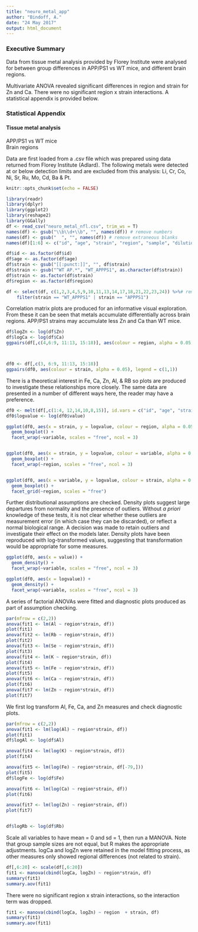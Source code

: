 ```yaml
---
title: "neuro_metal_app"
author: "Bindoff, A."
date: "24 May 2017"
output: html_document
---
```


### Executive Summary

Data from tissue metal analysis provided by Florey Institute were analysed for between group differences in APP/PS1 vs WT mice, and different brain regions.

Multivariate ANOVA revealed significant differences in region and strain for Zn and Ca. There were no significant region x strain interactions. A statistical appendix is provided below.

### Statistical Appendix

#### Tissue metal analysis

APP/PS1 vs WT mice  
Brain regions

Data are first loaded from a .csv file which was prepared using data returned from Florey Institute (Adlard). The following metals were detected at or below detection limits and are excluded from this analysis: Li, Cr,  Co, Ni, Sr, Ru,  Mo, Cd, Ba & Pt.


```r
knitr::opts_chunk$set(echo = FALSE)
```

```r
library(readr)
library(dplyr)
library(ggplot2)
library(reshape2)
library(GGally)
df <- read_csv("neuro_metal_nfl.csv", trim_ws = T)
names(df) <- gsub("\\b\\d+\\b", "", names(df)) # remove numbers
names(df) <- gsub("  ", "", names(df)) # remove extraneous blanks
names(df)[1:6] <- c("id", "age", "strain", "region", "sample", "dilution")

df$id <- as.factor(df$id)
df$age <- as.factor(df$age)
df$strain <- gsub("[[:punct:]]", "", df$strain)
df$strain <- gsub("^WT AP.*", "WT_APPPS1", as.character(df$strain))
df$strain <- as.factor(df$strain)
df$region <- as.factor(df$region)

df <- select(df, c(1,2,3,4,5,9,10,11,13,14,17,18,21,22,23,24)) %>%# remove metals at or below detection limit
    filter(strain == "WT_APPPS1" | strain == "APPPS1")

```

  
Correlation matrix plots are produced for an informative visual exploration. From these it can be seen that metals accumulate differentially across brain regions. APP/PS1 strains may accumulate less Zn and Ca than WT mice.  



```r
df$logZn <- log(df$Zn)
df$logCa <- log(df$Ca)
ggpairs(df[,c(4,6:9, 11:13, 15:18)], aes(colour = region, alpha = 0.05), legend = c(1,1))



df0 <- df[,c(3, 6:9, 11:13, 15:18)]
ggpairs(df0, aes(colour = strain, alpha = 0.05), legend = c(1,1))


```
  
  
There is a theoretical interest in Fe, Ca, Zn, Al, & RB so plots are produced to investigate these relationships more closely. The same data are presented in a number of different ways here, the reader may have a preference.

```r


df0 <- melt(df[,c(1:4, 12,14,10,8,15)], id.vars = c("id", "age", "strain", "region"))
df0$logvalue <- log(df0$value)

ggplot(df0, aes(x = strain, y = logvalue, colour = region, alpha = 0.05)) +
  geom_boxplot() +
  facet_wrap(~variable, scales = "free", ncol = 3)


ggplot(df0, aes(x = strain, y = logvalue, colour = variable, alpha = 0.05)) +
  geom_boxplot() +
  facet_wrap(~region, scales = "free", ncol = 3)


ggplot(df0, aes(x = variable, y = logvalue, colour = strain, alpha = 0.05)) +
  geom_boxplot() +
  facet_grid(~region, scales = "free")

```


Further distributional assumptions are checked.  Density plots suggest large departures from normality and the presence of outliers. Without *a priori* knowledge of these tests, it is not clear whether these outliers are measurement error (in which case they can be discarded), or reflect a normal biological range. A decision was made to retain outliers and investigate their effect on the models later. Density plots have been reproduced with log-transformed values, suggesting that transformation would be appropriate for some measures.

```r


ggplot(df0, aes(x = value)) +
  geom_density() +
  facet_wrap(~variable, scales = "free", ncol = 3)

ggplot(df0, aes(x = logvalue)) +
  geom_density() +
  facet_wrap(~variable, scales = "free", ncol = 3)


```

A series of factorial ANOVAs were fitted and diagnostic plots produced as part of assumption checking.

```r

par(mfrow = c(2,2))
anova(fit1 <- lm(Al ~ region*strain, df))
plot(fit1)
anova(fit2 <- lm(Rb ~ region*strain, df))
plot(fit2)
anova(fit3 <- lm(Se ~ region*strain, df))
plot(fit3)
anova(fit4 <- lm(K ~ region*strain, df))
plot(fit4)
anova(fit5 <- lm(Fe ~ region*strain, df))
plot(fit5)
anova(fit6 <- lm(Ca ~ region*strain, df))
plot(fit6)
anova(fit7 <- lm(Zn ~ region*strain, df))
plot(fit7)


```



We first log transform Al, Fe, Ca, and Zn measures and check diagnostic plots.

```r
par(mfrow = c(2,2))
anova(fit1 <- lm(log(Al) ~ region*strain, df))
plot(fit1)
df$logAl <- log(df$Al)

anova(fit4 <- lm(log(K) ~ region*strain, df))
plot(fit4)

anova(fit5 <- lm(log(Fe) ~ region*strain, df[-79,]))
plot(fit5)
df$logFe <- log(df$Fe)

anova(fit6 <- lm(log(Ca) ~ region*strain, df))
plot(fit6)

anova(fit7 <- lm(log(Zn) ~ region*strain, df))
plot(fit7)


df$logRb <- log(df$Rb)

```

Scale all variables to have mean = 0 and sd = 1, then run a MANOVA. Note that group sample sizes are not equal, but R makes the appropriate adjustments. logCa and logZn were retained in the model fitting process, as other measures only showed regional differences (not related to strain).


```r
df[,6:20] <- scale(df[,6:20])
fit1 <- manova(cbind(logCa, logZn) ~ region*strain, df)
summary(fit1)
summary.aov(fit1)

```
  
    
There were no significant region x strain interactions, so the interaction term was dropped.

```r
fit1 <- manova(cbind(logCa, logZn) ~ region  + strain, df)
summary(fit1)
summary.aov(fit1)

```
